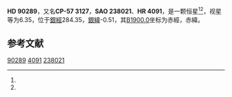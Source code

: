 {{Starbox begin
| name = HD 90289
}}
{{Starbox observe
| epoch = [[J2000.0|J2000.0]]
| constell = {{星座名待查}}<ref name=SIMBAD>{{cite web
 | url=http://simbad.u-strasbg.fr/simbad/sim-id?Ident=HR+4091
 | title=Pulsating variable Star
 | publisher=Centre de Données astronomiques de Strasbourg
 | work=SIMBAD
 | accessdate=2012-07-13
 | archive-date=2016-03-16
 | archive-url=https://web.archive.org/web/20160316204203/http://simbad.u-strasbg.fr/simbad/sim-id?Ident=HR+4091
 | dead-url=no
 }}</ref><ref name=DATA>{{cite web
 | url=http://vizier.u-strasbg.fr/viz-bin/VizieR-5?-out.add=.&-source=5050&-corr=PK=HR&-out.max=9999&HR=4091
 | title=VizieR Detailed Page
 | accessdate=2012-07-13
 | archive-date=2019-02-16
 | archive-url=https://web.archive.org/web/20190216122037/http://vizier.u-strasbg.fr/viz-bin/VizieR-5?-out.add=.&-source=5050&-corr=PK=HR&-out.max=9999&HR=4091
 | dead-url=no
 }}</ref>
| 星官 = 
| ra = {{RA|10|23|50.9}}<ref name=SIMBAD /><ref name=DATA />
| dec = {{DEC|-57|57|14}}<ref name=SIMBAD /><ref name=DATA />
| appmag_v = 6.35<ref name=SIMBAD /><ref name=DATA />
}}
{{Starbox character
| class = K4III<ref name=SIMBAD /><ref name=DATA />
| b-v = 1.52<ref name=SIMBAD /><ref name=DATA />
| u-b = 1.78<ref name=SIMBAD /><ref name=DATA />
| r-i = <ref name=SIMBAD /><ref name=DATA />
| variable = 
}}
{{Starbox astrometry
| radial_v = 1.78
| prop_mo_ra = -13
| parallax = 
| p_error = 
}}
{{Starbox catalog
| names =CP-57 3127，[[SAO星表|SAO]] 238021，[[HD星表|HD]] 90289，[[HR星表|HR]] 4091}}
{{Starbox reference |Simbad=HR+4091}}
{{Starbox end}}

'''HD 90289'''，又名'''CP-57 3127'''，'''SAO 238021'''、'''HR 4091'''，是一颗恒星<ref name=SIMBAD /><ref name=DATA />，视星等为6.35，位于[[銀道座標系|銀經]]284.35，[[銀道座標系|銀緯]]-0.51，其[[B1900.0|B1900.0]]坐标为赤經{{RA|10|20|11.2}}，赤緯{{DEC|-57|-0.51|49}}。

== 参考文献 ==
{{reflist}}

{{star-stub}}

[[Category:HD和HDE天體|90289]]
[[Category:HR天體|4091]]
[[Category:SAO天體|238021]]